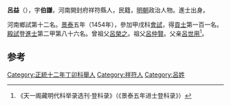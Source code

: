 '''呂益'''（{{bd|1419年||？}}），字'''伯謙'''，河南開封府祥符縣人，民籍，[[明朝|明朝]]政治人物。進士出身。

河南鄉試第十二名。[[景泰|景泰]]五年（1454年），參加甲戌科[[會試|會試]]，得[[貢士|貢士]]第一百一名。[[殿試|殿試]]登[[進士|進士]]第二甲第八十六名。曾祖父[[呂榮之|呂榮之]]。祖父[[呂仲賢|呂仲賢]]。父亲[[呂世用|呂世用]]<ref>《天一阁藏明代科举录选刊·登科录》（《景泰五年进士登科录》）</ref>。

==参考==
{{reflist}}
{{明朝人物小作品}}
{{景泰五年甲戌科殿試金榜}}

[[Category:正統十二年丁卯科舉人|Category:正統十二年丁卯科舉人]]
[[Category:祥符人|Category:祥符人]]
[[Category:呂姓|Category:呂姓]]